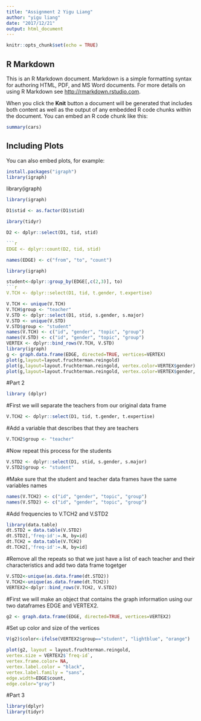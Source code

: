 ```yaml
---
title: "Assignment 2 Yigu Liang"
author: "yigu liang"
date: "2017/12/21"
output: html_document
---
```


```r
knitr::opts_chunk$set(echo = TRUE)
```

## R Markdown

This is an R Markdown document. Markdown is a simple formatting syntax for authoring HTML, PDF, and MS Word documents. For more details on using R Markdown see <http://rmarkdown.rstudio.com>.

When you click the **Knit** button a document will be generated that includes both content as well as the output of any embedded R code chunks within the document. You can embed an R code chunk like this:

```r
summary(cars)
```

## Including Plots

You can also embed plots, for example:
```r
install.packages("igraph")
library(igraph)
```
library(igraph)
```r
library(igraph)
```
```r
D1$stid <- as.factor(D1$stid)
```

```r
ibrary(tidyr)
```
```r
D2 <- dplyr::select(D1, tid, stid)

```r
EDGE <- dplyr::count(D2, tid, stid)
```

```r
names(EDGE) <- c("from", "to", "count")
```

```r
library(igraph)
```

```r
student<-dplyr::group_by(EDGE[,c(2,3)], to)
```r
V.TCH <- dplyr::select(D1, tid, t.gender, t.expertise)
```

```r
V.TCH <- unique(V.TCH)
V.TCH$group <- "teacher"
V.STD <- dplyr::select(D1, stid, s.gender, s.major)
V.STD <- unique(V.STD)
V.STD$group <- "student"
names(V.TCH) <- c("id", "gender", "topic", "group")
names(V.STD) <- c("id", "gender", "topic", "group")
VERTEX <- dplyr::bind_rows(V.TCH, V.STD)
library(igraph)
g <- graph.data.frame(EDGE, directed=TRUE, vertices=VERTEX)
plot(g,layout=layout.fruchterman.reingold)
plot(g,layout=layout.fruchterman.reingold, vertex.color=VERTEX$gender)
plot(g,layout=layout.fruchterman.reingold, vertex.color=VERTEX$gender, edge.width=EDGE$count)

```
#Part 2
```r
library (dplyr)
```

#First we will separate the teachers from our original data frame
```r
V.TCH2 <- dplyr::select(D1, tid, t.gender, t.expertise)
```

#Add a variable that describes that they are teachers
```r
V.TCH2$group <- "teacher"
```

#Now repeat this process for the students
```r
V.STD2 <- dplyr::select(D1, stid, s.gender, s.major)
V.STD2$group <- "student"
```

#Make sure that the student and teacher data frames have the same variables names
```r
names(V.TCH2) <- c("id", "gender", "topic", "group")
names(V.STD2) <- c("id", "gender", "topic", "group")
```
#Add frequencies to V.TCH2 and V.STD2
```r
library(data.table)
dt.STD2 = data.table(V.STD2)
dt.STD2[,'freq-id':=.N, by=id]
dt.TCH2 = data.table(V.TCH2)
dt.TCH2[,'freq-id':=.N, by=id]
```

#Remove all the repeats so that we just have a list of each teacher and their characteristics and add two data frame togetger
```r
V.STD2<-unique(as.data.frame(dt.STD2))
V.TCH2<-unique(as.data.frame(dt.TCH2))
VERTEX2<-dplyr::bind_rows(V.TCH2, V.STD2)
```
#First we will make an object that contains the graph information using our two dataframes EDGE and VERTEX2.
```r
g2 <- graph.data.frame(EDGE, directed=TRUE, vertices=VERTEX2)
```
#Set up color and size of the vertices
```r
V(g2)$color<-ifelse(VERTEX2$group=="student", "lightblue", "orange")
```

```r
plot(g2, layout = layout.fruchterman.reingold,
vertex.size = VERTEX2$`freq-id`,
vertex.frame.color= NA,
vertex.label.color = "black",
vertex.label.family = "sans",
edge.width=EDGE$count,  
edge.color="gray")
```
#Part 3
```r
library(dplyr)
library(tidyr)
```


